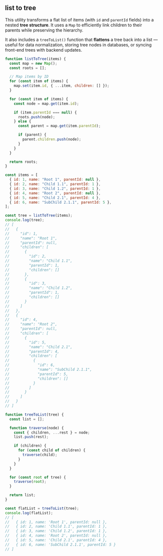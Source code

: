 
## list to tree

This utility transforms a flat list of items (with `id` and `parentId` fields) into a nested **tree structure**.
It uses a `Map` to efficiently link children to their parents while preserving the hierarchy.

It also includes a `treeToList()` function that **flattens** a tree back into a list — useful for data normalization,
storing tree nodes in databases, or syncing front-end trees with backend updates.

```js
function listToTree(items) {
  const map = new Map();
  const roots = [];

  // Map items by ID
  for (const item of items) {
    map.set(item.id, { ...item, children: [] });
  }

  for (const item of items) {
    const node = map.get(item.id);

    if (item.parentId === null) {
      roots.push(node);
    } else {
      const parent = map.get(item.parentId);

      if (parent) {
        parent.children.push(node);
      }
    }
  }

  return roots;
}

const items = [
  { id: 1, name: "Root 1", parentId: null },
  { id: 2, name: "Child 1.1", parentId: 1 },
  { id: 3, name: "Child 1.2", parentId: 1 },
  { id: 4, name: "Root 2", parentId: null },
  { id: 5, name: "Child 2.1", parentId: 4 },
  { id: 6, name: "SubChild 2.1.1", parentId: 5 },
];

const tree = listToTree(items);
console.log(tree);
// [
//   {
//     "id": 1,
//     "name": "Root 1",
//     "parentId": null,
//     "children": [
//       {
//         "id": 2,
//         "name": "Child 1.1",
//         "parentId": 1,
//         "children": []
//       },
//       {
//         "id": 3,
//         "name": "Child 1.2",
//         "parentId": 1,
//         "children": []
//       }
//     ]
//   },
//   {
//     "id": 4,
//     "name": "Root 2",
//     "parentId": null,
//     "children": [
//       {
//         "id": 5,
//         "name": "Child 2.1",
//         "parentId": 4,
//         "children": [
//           {
//             "id": 6,
//             "name": "SubChild 2.1.1",
//             "parentId": 5,
//             "children": []
//           }
//         ]
//       }
//     ]
//   }
// ]

function treeToList(tree) {
  const list = [];

  function traverse(node) {
    const { children, ...rest } = node;
    list.push(rest);

    if (children) {
      for (const child of children) {
        traverse(child);
      }
    }
  }

  for (const root of tree) {
    traverse(root);
  }

  return list;
}

const flatList = treeToList(tree);
console.log(flatList);
// [
//   { id: 1, name: 'Root 1', parentId: null },
//   { id: 2, name: 'Child 1.1', parentId: 1 },
//   { id: 3, name: 'Child 1.2', parentId: 1 },
//   { id: 4, name: 'Root 2', parentId: null },
//   { id: 5, name: 'Child 2.1', parentId: 4 },
//   { id: 6, name: 'SubChild 2.1.1', parentId: 5 }
// ]
```
